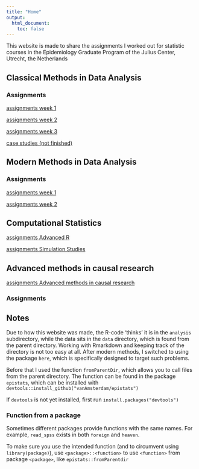```yaml
---
title: "Home"
output:
  html_document:
    toc: false
---
```


This website is made to share the assignments I worked out for 
statistic courses in the Epidemiology Graduate Program of the Julius Center, Utrecht, the Netherlands

## Classical Methods in Data Analysis

### Assignments
[assignments week 1](c_assignments_week1.html)

[assignments week 2](c_assignments_week2.html)

[assignments week 3](c_assignments_week3.html)

[case studies (not finished)](c_case_studies.html)

## Modern Methods in Data Analysis

### Assignments
[assignments week 1](assignments_week1.html)

[assignments week 2](assignments_week2.html)

## Computational Statistics

[assignments Advanced R](cs_assignments.html)

[assignments Simulation Studies](cs_assignments_sim.html)

## Advanced methods in causal research

[assignments Advanced methods in causal research](arc_assignments.Rmd)

### Assignments

## Notes
Due to how this website was made, the R-code 'thinks' it is in the `analysis` 
subdirectory, while the data sits in the `data` directory, which is found from 
the parent directory. Working with Rmarkdown and keeping track of the 
directory is not too easy at all. After modern methods, I switched to using
the package `here`, which is specifically designed to target such problems.

Before that I used the function `fromParentDir`, which allows you to call files from 
the parent directory. The function can be found in the package `epistats`, 
which can be installed with `devtools::install_github("vanAmsterdam/epistats")`

If `devtools` is not yet installed, first run `install.packages("devtools")`


### Function from a package

Sometimes different packages provide functions with the same names. 
For example, `read_spss` exists in both `foreign` and `heaven`. 

To make sure you use the intended function 
(and to circumvent using `library(package)`), use `<package>::<function>` 
to use `<function>` from package `<package>`, like `epistats::fromParentdir`
